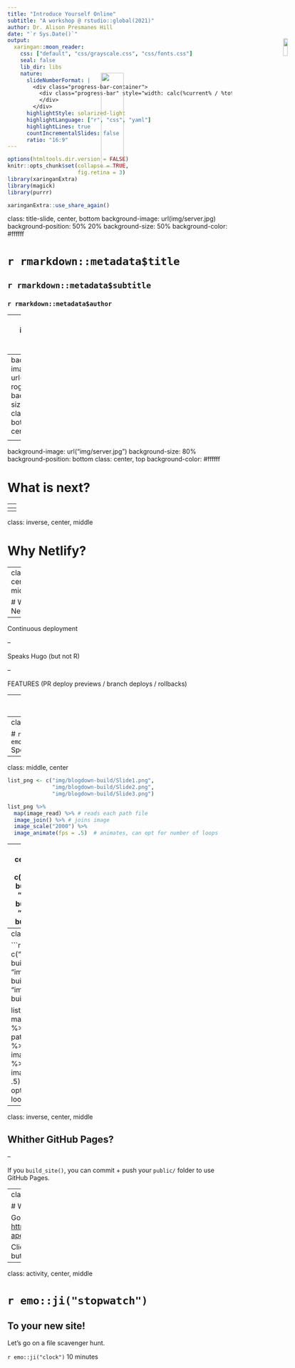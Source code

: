 ```yaml
---
title: "Introduce Yourself Online"
subtitle: "A workshop @ rstudio::global(2021)"
author: Dr. Alison Presmanes Hill
date: "`r Sys.Date()`"
output:
  xaringan::moon_reader:
    css: ["default", "css/grayscale.css", "css/fonts.css"]
    seal: false 
    lib_dir: libs
    nature:
      slideNumberFormat: |
        <div class="progress-bar-container">
          <div class="progress-bar" style="width: calc(%current% / %total% * 100%);">
          </div>
        </div>
      highlightStyle: solarized-light
      highlightLanguage: ["r", "css", "yaml"]
      highlightLines: true
      countIncrementalSlides: false
      ratio: "16:9"
---
```


```r
options(htmltools.dir.version = FALSE)
knitr::opts_chunk$set(collapse = TRUE,
                      fig.retina = 3)
library(xaringanExtra)
library(magick)
library(purrr)
```

```r
xaringanExtra::use_share_again()
```

class: title-slide, center, bottom
background-image: url(img/server.jpg)
background-position: 50% 20%
background-size: 50%
background-color: #ffffff

# `r rmarkdown::metadata$title`

## `r rmarkdown::metadata$subtitle`

### `r rmarkdown::metadata$author`

---
class: inverse, center, middle

# Mood

---
background-image: url(img/mr-rogers.jpg)
background-size: contain
class: bottom, center


<!--https://twitter.com/jlengstorf/status/1334594454347415554?s=20-->

---
background-image: url("img/server.jpg")
background-size: 80%
background-position: bottom
class: center, top
background-color: #ffffff

# What is next?


--
<img src="https://github.com/nolistic.png" style="
  position: absolute; 
  width: 10%; 
  top: 140px;
  right: 60px;
  border-radius: 50%;
">

???

which is basically a big computer in the clouds

hat/tip to Heather Nolis for that analogy.

--
<img src="img/Netlify.png" style="
  position: absolute; 
  width: 23%; 
  top: 218px;
  right: 301px;
">

---
class: inverse, center, middle

# Why Netlify?

---
class: center, middle

# Why Netlify?

--

Continuous deployment

--

Speaks Hugo (but not R)

--

FEATURES (PR deploy previews / branch deploys / rollbacks)

---
class: inverse, middle

> Continuous deployment works by connecting a Git repository to a Netlify site and keeping the two in sync.

> &mdash; [Netlify docs](https://docs.netlify.com/site-deploys/create-deploys/)

---
class: center, middle

# `r emo::ji("megaphone")` Speaks Hugo

---
class: middle, center

```r
list_png <- c("img/blogdown-build/Slide1.png",
              "img/blogdown-build/Slide2.png",
              "img/blogdown-build/Slide3.png")

list_png %>% 
  map(image_read) %>% # reads each path file
  image_join() %>% # joins image
  image_scale("2000") %>% 
  image_animate(fps = .5)  # animates, can opt for number of loops
```

---
class: middle, center
```r
list_png <- c("img/blogdown-build/Slide3.png",
              "img/blogdown-build/Slide4.png",
              "img/blogdown-build/Slide5.png")

list_png %>% 
  map(image_read) %>% # reads each path file
  image_join() %>% # joins image
  image_scale("2000") %>% 
  image_animate(fps = .5)  # animates, can opt for number of loops
```

---
class: middle, center

```r
list_png <- c("img/blogdown-build/Slide6.png",
              "img/blogdown-build/Slide7.png",
              "img/blogdown-build/Slide8.png")

list_png %>% 
  map(image_read) %>% # reads each path file
  image_join() %>% # joins image
  image_scale("2000") %>% 
  image_animate(fps = .5)  # animates, can opt for number of loops
```


---
class: inverse, center, middle

## Whither GitHub Pages?

--

If you `build_site()`, you can commit + push your `public/` folder to use GitHub Pages.

---
class: inverse, center, middle

# Why Netlify?

Go to this repo:
<https://github.com/apreshill/iyo-apero>

Click on the "Deploy to Netlify" button `r emo::ji("rocket")`

---
class: activity, center, middle

# `r emo::ji("stopwatch")`

## To your new site!

Let's go on a file scavenger hunt.

`r emo::ji("clock")` 10 minutes
